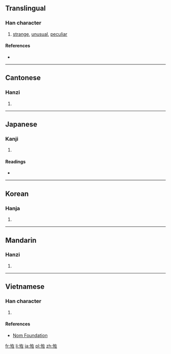 {{also|怪}}
==Translingual==

===Han character===
{{Han char|rn=61|rad=心|as=06|sn=9|four=|canj=心大中土 (PKLG)|ids=⿰[[忄]][[在]]}}

# [[strange]], [[unusual]], [[peculiar]]

====References====
* {{Han ref|kx=0384.310|dkj=10574|dj=0715.140|hdz=42294.100|uh=6060|ud=24672}}

----

==Cantonese==

===Hanzi===
{{yue-hanzi|jyut=gwaai3|y=gwaai3}}

# {{defn|lang=yue|sort=心06}}

----

==Japanese==

===Kanji===
{{ja-kanji|grade=|rs=心06}}

# {{defn|lang=ja|sort=心06}}

====Readings====
* {{ja-readings|on=[[かい]] (kai), [[け]] (ke)|kun=[[あやしい]] (ayashii)}}

----

==Korean==

===Hanja===
{{ko-hanja|hangeul=괴|eumhun=|rv=goe|mr=koe|y=koy}}

# {{defn|lang=ko|sort=心06}}

----

==Mandarin==

===Hanzi===
{{cmn-hanzi|pin=[[guài]] ([[guai4]])|wg=kuai<sup>4</sup>}}

# {{defn|lang=cmn|sort=心06}}

----

==Vietnamese==

===Han character===
{{vi-readings|rs=心06| hanviet = quái}}

# {{defn|lang=vi|sort=心06}}

====References====
*[http://nomfoundation.org/common/nom_details.php?codepoint=6060 Nom Foundation]

[[fr:恠]]
[[li:恠]]
[[ja:恠]]
[[pl:恠]]
[[zh:恠]]